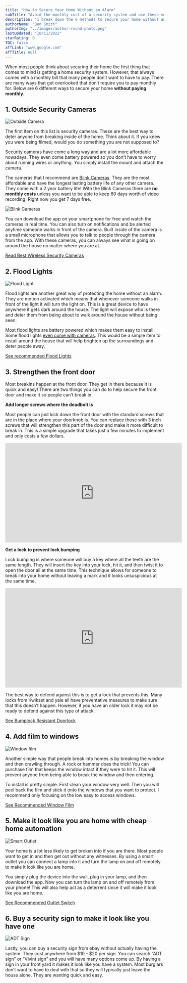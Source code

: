 ```yaml
---
title: "How to Secure Your Home Without an Alarm"
subTitle: "Avoid the monthly cost of a security system and use these methods instead"
description: "I break down the 6 methods to secure your home without an alarm. You can avoid all monthly expenses by using these methods that cost very little money to set up."
authorName: "Ben Smith"
authorImg: "../images/author-round-photo.png"
lastUpdated: "10/11/2022"
starRating: 0
TOC: false
affLink: "www.google.com"
affTitle: null
---
```


When most people think about securing their home the first thing that comes to mind is getting a home security system. However, that always comes with a monthly bill that many people don’t want to have to pay. There are many ways that get overlooked that don’t require you to pay monthly for. Below are 6 different ways to secure your home **without paying monthly**.

## 1. Outside Security Cameras

![Outside Camera](../images/vivint/outdoor-camera-lurkers-min.jpg)

The first item on this list is security cameras. These are the best way to deter anyone from breaking inside of the home. Think about it. If you knew you were being filmed, would you do something you are not supposed to?

Security cameras have come a long way and are a lot more affordable nowadays. They even come battery powered so you don’t have to worry about running wires or anything. You simply install the mount and attach the camera.

The cameras that I recommend are [Blink Cameras](https://amzn.to/3jsrpbf). They are the most affordable and have the longest lasting battery life of any other camera. They come with a 2 year battery life! With the Blink Cameras there are **no monthly costs** unless you want to be able to keep 60 days worth of video recording. Right now you get 7 days free.

![Blink Cameras](../images/wireless-cameras/blink.jpg)

You can download the app on your smartphone for free and watch the cameras in real time. You can also turn on notifications and be alerted anytime someone walks in front of the camera. Built inside of the camera is a small microphone that allows you to talk to people through the camera from the app. With these cameras, you can always see what is going on around the house no matter where you are at.

[Read Best Wireless Security Cameras](/posts/best-battery-powered-security-cameras-for-outdoors)

## 2. Flood Lights

![Flood Light](../images/flood-light.jpg)

Flood lights are another great way of protecting the home without an alarm. They are motion activated which means that whenever someone walks in front of the light it will turn the light on. This is a great device to have anywhere it gets dark around the house. The light will expose who is there and deter them from being about to walk around the house without being seen.

Most flood lights are battery powered which makes them easy to install. Some flood lights [even come with cameras](https://amzn.to/2SnFjzD). This would be a simple item to install around the house that will help brighten up the surroundings and deter people away.

[See recommended Flood Lights](https://amzn.to/3jR40k3)

## 3. Strengthen the front door

Most breakins happen at the front door. They get in there because it is quick and easy! There are two things you can do to help secure the front door and make it so people can’t break in.

**Add longer screws where the deadbolt is**

Most people can just kick down the front door with the standard screws that are in the place where your doorknob is. You can replace those with 3 inch screws that will strengthen this part of the door and make it more difficult to break in. This is a simple upgrade that takes just a few minutes to implement and only costs a few dollars.

<iframe
  width="560"
  height="315"
  src="https://www.youtube.com/embed/nOiYyNm92Ws"
  frameborder="0"
  allow="accelerometer; autoplay; clipboard-write; encrypted-media; gyroscope; picture-in-picture"
  allowfullscreen
></iframe>

**Get a lock to prevent lock bumping**

Lock bumping is where someone will buy a key where all the teeth are the same length. They will insert the key into your lock, hit it, and then twist it to open the door all at the same time. This technique allows for someone to break into your home without leaving a mark and it looks unsuspicious at the same time.

<iframe
  width="560"
  height="315"
  src="https://www.youtube.com/embed/hr23tpWX8lM"
  frameborder="0"
  allow="accelerometer; autoplay; clipboard-write; encrypted-media; gyroscope; picture-in-picture"
  allowfullscreen
></iframe>

The best way to defend against this is to get a lock that prevents this. Many locks from Kwikset and yale all have preventative measures to make sure that this doesn’t happen. However, if you have an older lock it may not be ready to defend against this type of attack.

[See Bumplock Resistant Doorlock](https://amzn.to/3dgPsaU)

## 4. Add film to windows

![Window film](../images/window-film.jpg)

Another simple way that people break into homes is by breaking the window and then crawling through. A rock or hammer does the trick! You can purchase film that keeps the window intact if they were to hit it. This will prevent anyone from being able to break the window and then entering.

To install is pretty simple. First clean your window very well. Then you will peel back the film and stick it onto the windows that you want to protect. I recommend only focusing on the low easy to access windows.

[See Recommended Window Film](https://amzn.to/3djzWeH)

## 5. Make it look like you are home with cheap home automation

![Smart Outlet](../images/smart-outlet.jpg)

Your home is a lot less likely to get broken into if you are there. Most people want to get in and then get out without any witnesses. By using a smart outlet you can connect a lamp into it and turn the lamp on and off remotely to make it look like you are home.

You simply plug the device into the wall, plug in your lamp, and then download the app. Now you can turn the lamp on and off remotely from your phone! This will also help act as a deterrent since it will make it look like you are home.

[See Recommended Outlet Switch](https://amzn.to/3jSz8jb)

## 6. Buy a security sign to make it look like you have one

![ADT Sign](../images/adt/adt_image.jpg)

Lastly, you can buy a security sign from ebay without actually having the system. They cost anywhere from $10 - $20 per sign. You can search “ADT sign” or “Vivint sign” and you will have many options come up.
By having a sign in your front yard it makes it look like you have a system. Most burglars don’t want to have to deal with that so they will typically just leave the house alone. They are wanting quick and easy.
